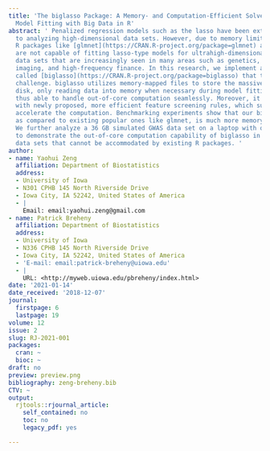 ```yaml
---
title: 'The biglasso Package: A Memory- and Computation-Efficient Solver for Lasso
  Model Fitting with Big Data in R'
abstract: ' Penalized regression models such as the lasso have been extensively applied
  to analyzing high-dimensional data sets. However, due to memory limitations, existing
  R packages like [glmnet](https://CRAN.R-project.org/package=glmnet) and [ncvreg](https://CRAN.R-project.org/package=ncvreg)
  are not capable of fitting lasso-type models for ultrahigh-dimensional, multi-gigabyte
  data sets that are increasingly seen in many areas such as genetics, genomics, biomedical
  imaging, and high-frequency finance. In this research, we implement an R package
  called [biglasso](https://CRAN.R-project.org/package=biglasso) that tackles this
  challenge. biglasso utilizes memory-mapped files to store the massive data on the
  disk, only reading data into memory when necessary during model fitting, and is
  thus able to handle out-of-core computation seamlessly. Moreover, it''s equipped
  with newly proposed, more efficient feature screening rules, which substantially
  accelerate the computation. Benchmarking experiments show that our biglasso package,
  as compared to existing popular ones like glmnet, is much more memory- and computation-efficient.
  We further analyze a 36 GB simulated GWAS data set on a laptop with only 16 GB RAM
  to demonstrate the out-of-core computation capability of biglasso in analyzing massive
  data sets that cannot be accommodated by existing R packages. '
author:
- name: Yaohui Zeng
  affiliation: Department of Biostatistics
  address:
  - University of Iowa
  - N301 CPHB 145 North Riverside Drive
  - Iowa City, IA 52242, United States of America
  - |
    Email: email:yaohui.zeng@gmail.com
- name: Patrick Breheny
  affiliation: Department of Biostatistics
  address:
  - University of Iowa
  - N336 CPHB 145 North Riverside Drive
  - Iowa City, IA 52242, United States of America
  - 'E-mail: email:patrick-breheny@uiowa.edu'
  - |
    URL: <http://myweb.uiowa.edu/pbreheny/index.html>
date: '2021-01-14'
date_received: '2018-12-07'
journal:
  firstpage: 6
  lastpage: 19
volume: 12
issue: 2
slug: RJ-2021-001
packages:
  cran: ~
  bioc: ~
draft: no
preview: preview.png
bibliography: zeng-breheny.bib
CTV: ~
output:
  rjtools::rjournal_article:
    self_contained: no
    toc: no
    legacy_pdf: yes

---
```

